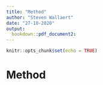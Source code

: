 ---
title: "Method"
author: "Steven Wallaert"
date: "27-10-2020"
output: 
  bookdown::pdf_document2:
---

```{r setup-method, include=FALSE}
knitr::opts_chunk$set(echo = TRUE)
```

# Method